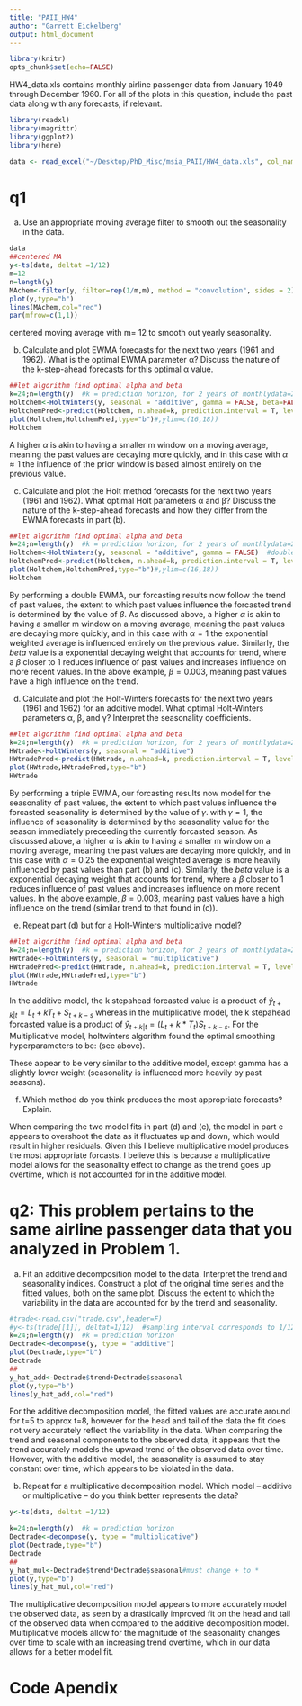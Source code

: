 ```yaml
---
title: "PAII_HW4"
author: "Garrett Eickelberg"
output: html_document
---
```


```r
library(knitr)
opts_chunk$set(echo=FALSE)
```


 HW4_data.xls contains monthly airline passenger data from January 1949 through December 1960. For all of the plots in this question, include the past data along with any forecasts, if relevant.
```r
library(readxl)
library(magrittr)
library(ggplot2)
library(here)
```

```r
data <- read_excel("~/Desktop/PhD_Misc/msia_PAII/HW4_data.xls", col_names =FALSE)
```

# q1
(a) Use an appropriate moving average filter to smooth out the seasonality in the data.
```r
data
##centered MA
y<-ts(data, deltat =1/12)  
m=12
n=length(y)  
MAchem<-filter(y, filter=rep(1/m,m), method = "convolution", sides = 2)
plot(y,type="b")
lines(MAchem,col="red")
par(mfrow=c(1,1))
```
centered moving average with m= 12 to smooth out yearly seasonality. 


(b) Calculate and plot EWMA forecasts for the next two years (1961 and 1962). What is the optimal EWMA parameter α? Discuss the nature of the k-step-ahead forecasts for this optimal α value.

```r

##let algorithm find optimal alpha and beta
k=24;n=length(y)  #k = prediction horizon, for 2 years of monthlydata=24.
Holtchem<-HoltWinters(y, seasonal = "additive", gamma = FALSE, beta=FALSE)  #double EWMA
HoltchemPred<-predict(Holtchem, n.ahead=k, prediction.interval = T, level = 0.95)
plot(Holtchem,HoltchemPred,type="b")#,ylim=c(16,18))
Holtchem


```

 A higher $\alpha$ is akin to having a smaller m window on a moving average, meaning the past values are decaying more quickly, and in this case with $\alpha \approx1$ the influence of the prior window is based almost entirely on the previous value. 

(c) Calculate and plot the Holt method forecasts for the next two years (1961 and
1962). What optimal Holt parameters α and β? Discuss the nature of the k-step-ahead forecasts and how they differ from the EWMA forecasts in part (b).

```r
##let algorithm find optimal alpha and beta
k=24;n=length(y)  #k = prediction horizon, for 2 years of monthlydata=24.
Holtchem<-HoltWinters(y, seasonal = "additive", gamma = FALSE)  #double EWMA
HoltchemPred<-predict(Holtchem, n.ahead=k, prediction.interval = T, level = 0.95)
plot(Holtchem,HoltchemPred,type="b")#,ylim=c(16,18))
Holtchem
```

By performing a double EWMA,  our forcasting results now follow the trend of past values, the extent to which past values influence the forcasted trend is determined by the value of $\beta$. As discussed above, a higher $\alpha$ is akin to having a smaller m window on a moving average, meaning the past values are decaying more quickly, and in this case with $\alpha =1$ the exponential weighted average is influenced entirely on the previous value. Similarly, the $beta$ value is a exponential decaying weight that accounts for trend, where a $\beta$ closer to 1 reduces influence of past values and increases influence on more recent values. In the above example, $\beta=0.003$, meaning past values have a high influence on the trend. 


(d) Calculate and plot the Holt-Winters forecasts for the next two years (1961 and 1962) for an additive model. What optimal Holt-Winters parameters α, β, and γ?
Interpret the seasonality coefficients.

```r

##let algorithm find optimal alpha and beta
k=24;n=length(y)  #k = prediction horizon, for 2 years of monthlydata=24.
HWtrade<-HoltWinters(y, seasonal = "additive") 
HWtradePred<-predict(HWtrade, n.ahead=k, prediction.interval = T, level = 0.95)
plot(HWtrade,HWtradePred,type="b")
HWtrade
```

By performing a triple EWMA,  our forcasting results now model for the seasonality of past values, the extent to which past values influence the forcasted seasonality is determined by the value of $\gamma$.
with $\gamma=1$, the influence of seasonality is determined by the seasonality value for the season immediately preceeding the currently forcasted season. As discussed above, a higher $\alpha$ is akin to having a smaller m window on a moving average, meaning the past values are decaying more quickly, and in this case with $\alpha =0.25$ the exponential weighted average is more heavily influenced by past values than part (b) and (c). Similarly, the $beta$ value is a exponential decaying weight that accounts for trend, where a $\beta$ closer to 1 reduces influence of past values and increases influence on more recent values. In the above example, $\beta=0.003$, meaning past values have a high influence on the trend (similar trend to that found in (c)). 

(e) Repeat part (d) but for a Holt-Winters multiplicative model?
```r
##let algorithm find optimal alpha and beta
k=24;n=length(y)  #k = prediction horizon, for 2 years of monthlydata=24.
HWtrade<-HoltWinters(y, seasonal = "multiplicative") 
HWtradePred<-predict(HWtrade, n.ahead=k, prediction.interval = T, level = 0.95)
plot(HWtrade,HWtradePred,type="b")
HWtrade
```

In the additive model, the k stepahead forcasted value is a product of $\hat y_{t+k|t}= L_t + kT_t +S_{t+k-s}$ whereas in the multiplicative model, the k stepahead forcasted value is a product of $\hat y_{t+k|t}= (L_t + k *T_t)S_{t+k-s}$. For the Multiplicative model, holtwinters algorithm found the optimal smoothing hyperparameters to be: (see above).

These appear to be very similar to the additive model, except gamma has a slightly lower weight (seasonality is influenced more heavily by past seasons).
 

(f) Which method do you think produces the most appropriate forecasts? Explain.

When comparing the two model fits in part (d) and (e), the model in part e appears to overshoot the data as it fluctuates up and down, which would result in higher residuals. Given this I believe multiplicative model produces the most appropriate forcasts. I believe this is because a multiplicative model allows for the seasonality effect to change as the trend goes up overtime, which is not accounted for in the additive model.


# q2: This problem pertains to the same airline passenger data that you analyzed in Problem 1.
(a) Fit an additive decomposition model to the data. Interpret the trend and seasonality indices. Construct a plot of the original time series and the fitted values, both on the same plot. Discuss the extent to which the variability in the data are accounted for by the trend and seasonality.

```r
#trade<-read.csv("trade.csv",header=F)
#y<-ts(trade[[1]], deltat=1/12)  #sampling interval corresponds to 1/12 the seasonality period
k=24;n=length(y)  #k = prediction horizon
Dectrade<-decompose(y, type = "additive") 
plot(Dectrade,type="b")
Dectrade
##
y_hat_add<-Dectrade$trend+Dectrade$seasonal
plot(y,type="b")
lines(y_hat_add,col="red")

```

For the additive decomposition model, the fitted values are accurate around for t=5 to approx t=8, however for the head and tail of the data the fit does not very accurately reflect the variability in the data. When comparing the trend and seasonal components to the observed data, it appears that the trend accurately models the upward trend of the observed data over time. However, with the additive model, the seasonality is assumed to stay constant over time, which appears to be violated in the data. 


(b) Repeat for a multiplicative decomposition model. Which model – additive or multiplicative – do you think better represents the data?

```r
y<-ts(data, deltat =1/12)  

k=24;n=length(y)  #k = prediction horizon
Dectrade<-decompose(y, type = "multiplicative") 
plot(Dectrade,type="b")
Dectrade
##
y_hat_mul<-Dectrade$trend*Dectrade$seasonal#must change + to *
plot(y,type="b")
lines(y_hat_mul,col="red")

```

The multiplicative decomposition model appears to more accurately model the observed data, as seen by a drastically improved fit on the head and tail of the observed data when compared to the additive decomposition model. Multiplicative models allow for the magnitude of the seasonality changes over time to scale with an increasing trend overtime, which in our data allows for a better model fit. 


# Code Apendix
```r

```